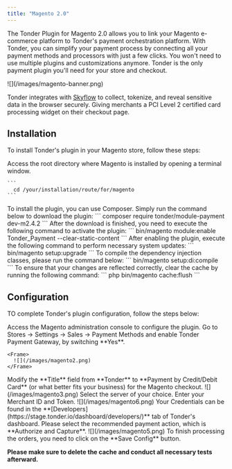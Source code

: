 ```yaml
---
title: "Magento 2.0"
---
```


The Tonder Plugin for Magento 2.0 allows you to link your Magento e-commerce platform to Tonder's payment orchestration platform. With Tonder, you can simplify your payment process by connecting all your payment methods and processors with just a few clicks. You won't need to use multiple plugins and customizations anymore. Tonder is the only payment plugin you'll need for your store and checkout.

<Frame>
  ![](/images/magento-banner.png)
</Frame>

<Info>Tonder integrates with [Skyflow](https://www.skyflow.com/) to collect, tokenize, and reveal sensitive data in the browser securely. Giving merchants a PCI Level 2 certified card processing widget on their checkout page.</Info>

## Installation

To install Tonder's plugin in your Magento store, follow these steps:

<Steps>
  <Step title="Terminal Access">
    Access the root directory where Magento is installed by opening a terminal window.

    ```
      cd /your/installation/route/for/magento
    ```
  </Step>
  <Step title="Plugin Download">
    To install the plugin, you can use Composer. Simply run the command below to download the plugin:
    ```
      composer require tonder/module-payment dev-m2.4.2
    ```
  </Step>
  <Step title="Enable the Plugin">
    After the download is finished, you need to execute the following command to activate the plugin:
    ```
      bin/magento module:enable Tonder_Payment --clear-static-content
    ```
  </Step>
  <Step title="System Update">
    After enabling the plugin, execute the following command to perform necessary system updates:
    ```
      bin/magento setup:upgrade
    ```
  </Step>
  <Step title="Compile the dependency injection">
    To compile the dependency injection classes, please run the command below:
    ```
      bin/magento setup:di:compile
    ```
  </Step>
  <Step title="Cleaning the Cache">
    To ensure that your changes are reflected correctly, clear the cache by running the following command:
    ```
      php bin/magento cache:flush
    ```
  </Step>
</Steps>

## Configuration

TO complete Tonder's plugin configuration, follow the steps below:

<Steps>
  <Step title="Administration console">
    Access the Magento administration console to configure the plugin.
  </Step>
  <Step title="Tonder Payment Gateway">
    Go to Stores -> Settings -> Sales -> Payment Methods and enable Tonder Payment Gateway, by switching **Yes**.

    <Frame>
      ![](/images/magento2.png)
    </Frame>
  </Step>
  <Step title="Change the Title">
    Modify the **Title** field from **Tonder** to **Payment by Credit/Debit Card** (or what better fits your business) for the Magento checkout.
    <Frame>
      ![](/images/magento3.png)
    </Frame>
  </Step>
  <Step title="Choose a server">
    Select the server of your choice.
  </Step>
  <Step title="Add your Credentials">
    Enter your Merchant ID and Token.
    <Frame>
      ![](/images/magento6.png)
    </Frame>
    <Note>Your Credentials can be found in the **[Developers](https://stage.tonder.io/dashboard/developers/)** tab of Tonder's dashboard.</Note>
  </Step>
  <Step title="Payment Action">
    Please select the recommended payment action, which is **Authorize and Capture**.
    <Frame>
      ![](/images/magento5.png)
    </Frame>
  </Step>
  <Step title="Save your changes">
    To finish processing the orders, you need to click on the **Save Config** button.
  </Step>
</Steps>

<Tip>**Please make sure to delete the cache and conduct all necessary tests afterward.**</Tip>